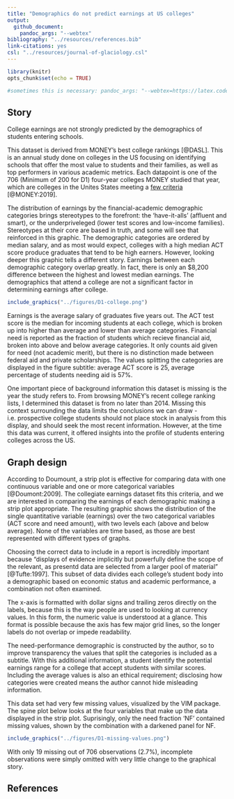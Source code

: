 ```yaml
---
title: "Demographics do not predict earnings at US colleges"
output: 
  github_document: 
    pandoc_args: "--webtex"
bibliography: "../resources/references.bib"
link-citations: yes
csl: "../resources/journal-of-glaciology.csl"
---
```


```r
library(knitr)
opts_chunk$set(echo = TRUE)

#sometimes this is necessary: pandoc_args: "--webtex=https://latex.codecogs.com/png.latex?"
```

## Story

College earnings are not strongly predicted by the demographics of students entering schools.

This dataset is derived from MONEY's best college rankings [@DASL]. This is an annual study done on colleges in the US focusing on identifying schools that offer the most value to students and their families, as well as top performers in various academic metrics. Each datapoint is one of the 706 (Minimum of 200 for D1) four-year colleges MONEY studied that year, which are colleges in the Unites States meeting a [few criteria](https://money.com/how-money-ranks-best-colleges-2019/) [@MONEY:2019]. 

The distribution of earnings by the financial-academic demographic categories brings stereotypes to the forefront: the 'have-it-alls' (affluent and smart), or the underpriveleged (lower test scores and low-income families). Stereotypes at their core are based in truth, and some will see that reinforced in this graphic. The demographic categories are ordered by median salary, and as most would expect, colleges with a high median ACT score produce graduates that tend to be high earners. However, looking deeper this graphic tells a different story. Earnings between each demographic category overlap greatly. In fact, there is only an $8,200 difference between the highest and lowest median earnings. The demographics that attend a college are not a significant factor in determining earnings after college.


```r
include_graphics("../figures/D1-college.png")    
```

Earnings is the average salary of graduates five years out. The ACT test score is the median for incoming students at each college, which is broken up into higher than average and lower than average categories. Financial need is reported as the fraction of students which recieve financial aid, broken into above and below average categories. It only counts aid given for need (not academic merit), but there is no distinction made between federal aid and private scholarships. The values splitting the categories are displayed in the figure subtitle: average ACT score is 25, average percentage of students needing aid is 57%.

One important piece of background information this dataset is missing is the year the study refers to. From browsing MONEY's recent college ranking lists, I determined this dataset is from no later than 2014. Missing this context surrounding the data limits the conclusions we can draw - i.e. prospective college students should not place stock in analysis from this display, and should seek the most recent information. However, at the time this data was current, it offered insights into the profile of students entering colleges across the US.

## Graph design

According to Doumount, a strip plot is effective for comparing data with one continuous variable and one or more categorical variables [@Doumont:2009]. The collegiate earnings dataset fits this criteria, and we are interested in comparing the earnings of each demographic making a strip plot appropriate. The resulting graphic shows the distribution of the single quantitative variable (earnings) over the two categorical variables (ACT score and need amount), with two levels each (above and below average). None of the variables are time based, as those are best represented with different types of graphs.

Choosing the correct data to include in a report is incredibly important because "displays of evidence implicitly but powerfully define the scope of the relevant, as presentd data are selected from a larger pool of material" [@Tufte:1997]. This subset of data divides each college's student body into a demographic based on economic status and academic performance, a combination not often examined.

The x-axis is formatted with dollar signs and trailing zeros directly on the labels, because this is the way people are used to looking at currency values. In this form, the numeric value is understood at a glance. This format is possible because the axis has few major grid lines, so the longer labels do not overlap or impede readability.

The need-performance demographic is constructed by the author, so to improve transparency the values that split the categories is included as a subtitle. With this additional information, a student identify the potential earnings range for a college that accept students with similar scores. Including the average values is also an ethical requirement; disclosing how categories were created means the author cannot hide misleading information.

This data set had very few missing values, visualized by the VIM package. The spine plot below looks at the four variables that make up the data displayed in the strip plot. Suprisingly, only the need fraction 'NF' contained missing values, shown by the combination with a darkened panel for NF.

```r
include_graphics("../figures/D1-missing-values.png")    
```

With only 19 missing out of 706 observations (2.7%), incomplete observations were simply omitted with very little change to the graphical story.

## References
